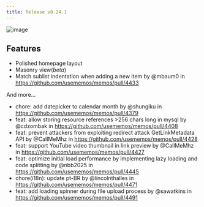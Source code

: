 ```yaml
---
title: Release v0.24.1
---
```


![image](https://github.com/user-attachments/assets/0a8d95c4-4310-4396-89f3-a6fe070d3966)

## Features

- Polished homepage layout
- Masonry view(_beta_)
- Match sublist indentation when adding a new item by @mbaum0 in https://github.com/usememos/memos/pull/4433

And more...

- chore: add datepicker to calendar month by @shungiku in https://github.com/usememos/memos/pull/4379
- feat: allow storing resource references >256 chars long in mysql by @cdzombak in https://github.com/usememos/memos/pull/4408
- feat: prevent attackers from exploiting redirect attack GetLinkMetadata API by @CallMeMhz in https://github.com/usememos/memos/pull/4428
- feat: support YouTube video thumbnail in link preview by @CallMeMhz in https://github.com/usememos/memos/pull/4427
- feat: optimize initial load performance by implementing lazy loading and code splitting by @nbb2025 in https://github.com/usememos/memos/pull/4445
- chore(i18n): update pt-BR by @lincolnthalles in https://github.com/usememos/memos/pull/4471
- feat: add loading spinner during file upload process by @sawatkins in https://github.com/usememos/memos/pull/4491
